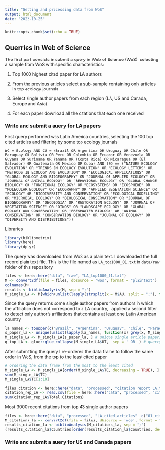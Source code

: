 ```yaml
---
title: "Getting and processing data from WoS"
output: html_document
date: "2022-10-25"
---
```


```r
knitr::opts_chunk$set(echo = TRUE)
```

## Querries in Web of Science

The first part consists in submit a query in Web of Science (WoS), selecting a sample from WoS with specific characteristics:

1.  Top 1000 highest cited paper for LA authors

2.  From the previous articles select a sub-sample containing only articles in top ecology journals

3.  Select single author papers from each region (LA, US and Canada, Europe and Asia)

4.  For each paper download all the citations that each one received

### Write and submit a auery for LA papers

First query performed was Latin America countries, selecting the 100 top cited articles and filtering by some top ecology journals

`WC = Ecology AND CU = (Brazil OR Argentina OR Uruguay OR Chile OR Paraguay OR Bolivia OR Peru OR Colombia OR Ecuador OR Venezuela OR Guyana OR Suriname OR Panama OR (Costa Rica) OR Nicaragua OR (El Salvador) OR Guatemala OR Mexico OR Cuba) AND (SO == ("NATURE ECOLOGY EVOLUTION" OR "TRENDS IN ECOLOGY EVOLUTION" OR "ECOLOGY LETTERS" OR "METHODS IN ECOLOGY AND EVOLUTION" OR "ECOLOGICAL APPLICATIONS" OR "GLOBAL ECOLOGY AND BIOGEOGRAPHY" OR "JOURNAL OF APPLIED ECOLOGY" OR "JOURNAL OF ANIMAL ECOLOGY" OR "BEHAVIORAL ECOLOGY" OR "GLOBAL CHANGE BIOLOGY" OR "FUNCTIONAL ECOLOGY" OR "ECOSYSTEMS" OR "ECOSPHERE" OR "MOLECULAR ECOLOGY" OR "ECOGRAPHY" OR "APPLIED VEGETATION SCIENCE" OR "ECOLOGY" OR "BIODIVERSITY AND CONSERVATION" OR "ECOLOGICAL MODELLING" OR "MICROBIAL ECOLOGY" OR "BIOLOGICAL CONSERVATION" OR "JOURNAL OF BIOGEOGRAPHY" OR "OECOLOGIA" OR "RESTORATION ECOLOGY" OR "JOURNAL OF VEGETATION SCIENCE" OR "OIKOS" OR "LANDSCAPE ECOLOGY" OR "GLOBAL ECOLOGY AND CONSERVATION" OR "FRESHWATER BIOLOGY" OR "ANIMAL CONSERVATION" OR "CONSERVATION BIOLOGY" OR "JOURNAL OF ECOLOGY" OR "DIVERSITY AND DISTRIBUTIONS"))`

Libraries

```r
library(bibliometrix)
library(here)
library(dplyr)
```

The query was downloaded from WoS as a plain text. I downloaded the full record plain text file. This is the file named as `LA_top1000_01.txt` in `data/raw` folder of this repository

```r
files <- here::here("data", "raw", "LA_top1000_01.txt")
M <- convert2df(file = files, dbsource = 'wos', format = "plaintext")
colnames(M)
results <- biblioAnalysis(M, sep = ";")
M_single_LA <- M[which(unlist(lapply(strsplit(x = M$AU, split = ";"), function(x) length(x))) == 1), ]

```

Since the query returns some single author papers from authors in which the affiliation does not correspond to a LA country, I applied a second filter to detect only author's affiliations that contains at least one Latin American country

```r
la_names <- toupper(c("Brazil", "Argentina", "Uruguay", "Chile", "Paraguay", "Bolivia", "Peru", "Colombia", "Ecuador", "Venezuela", "Guyana", "Suriname", "Panama", "Costa Rica", "Nicaragua", "El Salvador", "Guatemala", "Mexico", "Cuba")) # Latin American country names
s_paper_la <- unique(unlist(lapply(la_names, function(x) grep(x, M_single_LA$C1)))) # filtering by single author paper from LA 
M_single_LA <- M_single_LA[s_paper_la, ] # unique single article papers from LA
q_top_LA <- glue::glue_collapse(M_single_LA$UT,  sep = ' OR ') # querry for LA single-author paper 

```
After submitting the query I re-ordered the data frame to follow the same order in WoS, from the top to the least cited paper

```r
# ordering the data frame from the most to the least cited 
M_single_LA <- M_single_LA[order(M_single_LA$TC, decreasing = TRUE), ]
sum(M_single_LA$TC)
M_single_LA$TC[1:10]

files_citation <- here::here("data", "processed", "citation_report_LA.txt")
citation_rep_LA <- read.csv(file = here::here("data", "processed", "citation_report_LA.csv"), sep = ",")
sum(citation_rep_LA$Total.Citations)


```

Most 3000 recent citations from top 43 single author papers

```r
files <- here::here("data", "processed", "LA_cited_articles", c("01_citation_LA.txt", "02_citation_LA.txt", "03_citation_LA.txt"))
M_citations_la <- convert2df(file = files, dbsource = 'wos', format = "plaintext")
results_citation_la <- biblioAnalysis(M_citations_la, sep = ";")
(results_citation_la$Countries[order(results_citation_la$Countries, decreasing = TRUE)])/sum(results_citation_la$Countries[order(results_citation_la$Countries, decreasing = TRUE)])
```

### Write and submit a auery for US and Canada papers



